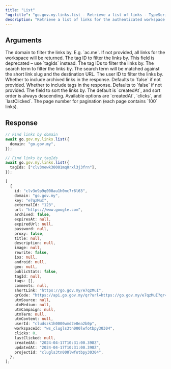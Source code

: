 ```yaml
---
title: "List"
"og:title": "go.gov.my.links.list - Retrieve a list of links - TypeScript SDK"
description: "Retrieve a list of links for the authenticated workspace. The list will be paginated and the provided query parameters allow filtering the returned links."
---
```



## Arguments

<ParamField body="domain" type="string">
  The domain to filter the links by. E.g. `ac.me`. If not provided, all links
  for the workspace will be returned.
</ParamField>

<ParamField body="tagId" type="string">
  The tag ID to filter the links by. This field is deprecated – use `tagIds`
  instead.
</ParamField>

<ParamField body="tagIds" type="string">
  The tag IDs to filter the links by.
</ParamField>

<ParamField body="search" type="string">
  The search term to filter the links by. The search term will be matched
  against the short link slug and the destination URL.
</ParamField>

<ParamField body="userId" type="string">
  The user ID to filter the links by.
</ParamField>

<ParamField body="showArchived" type="boolean" default={false}>
  Whether to include archived links in the response. Defaults to `false` if not
  provided.
</ParamField>

<ParamField body="withTags" type="boolean" default={false}>
  Whether to include tags in the response. Defaults to `false` if not provided.
</ParamField>

<ParamField body="sort" type="string" default="createdAt">
  The field to sort the links by. The default is `createdAt`, and sort order is
  always descending. Available options are `createdAt`, `clicks`, and
  `lastClicked`.
</ParamField>

<ParamField body="page" type="number">
  The page number for pagination (each page contains `100` links).
</ParamField>

## Response

<LinkResponse />

<RequestExample>

```ts
// Find links by domain
await go.gov.my.links.list({
  domain: "go.gov.my",
});

// Find links by tagIds
await go.gov.my.links.list({
  tagIds: ["clv3mewk30001mq0rxl3j3frn"],
});
```

</RequestExample>

<ResponseExample>

```ts
[
  {
    id: "clv3o9p9q000au1h0mc7r6l63",
    domain: "go.gov.my",
    key: "e7qzMuI",
    externalId: "123",
    url: "https://www.google.com",
    archived: false,
    expiresAt: null,
    expiredUrl: null,
    password: null,
    proxy: false,
    title: null,
    description: null,
    image: null,
    rewrite: false,
    ios: null,
    android: null,
    geo: null,
    publicStats: false,
    tagId: null,
    tags: [],
    comments: null,
    shortLink: "https://go.gov.my/e7qzMuI",
    qrCode: "https://api.go.gov.my/qr?url=https://go.gov.my/e7qzMuI?qr=1",
    utmSource: null,
    utmMedium: null,
    utmCampaign: null,
    utmTerm: null,
    utmContent: null,
    userId: "cludszk1h0000wmd2e0ea2b0p",
    workspaceId: "ws_clugls3tn000lwfotbpy30304",
    clicks: 0,
    lastClicked: null,
    createdAt: "2024-04-17T10:31:00.398Z",
    updatedAt: "2024-04-17T10:31:00.398Z",
    projectId: "clugls3tn000lwfotbpy30304",
  },
];
```

</ResponseExample>
